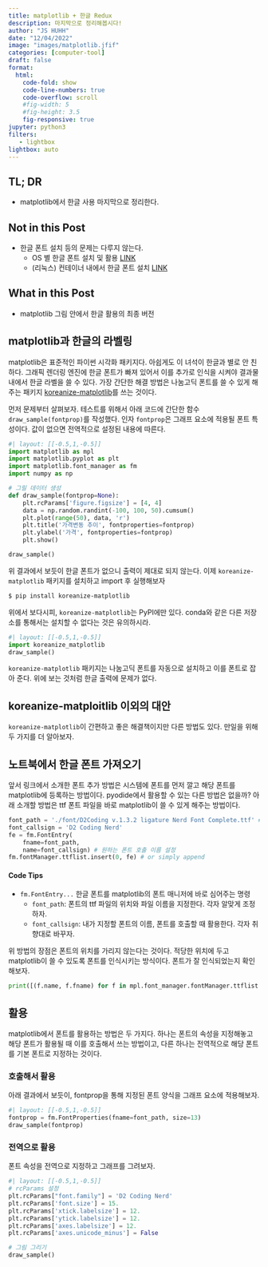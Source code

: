 ```yaml
---
title: matplotlib + 한글 Redux
description: 마지막으로 정리해봅시다!
author: "JS HUHH"
date: "12/04/2022"
image: "images/matplotlib.jfif"
categories: [computer-tool]
draft: false
format:
  html:
    code-fold: show
    code-line-numbers: true
    code-overflow: scroll
    #fig-width: 5
    #fig-height: 3.5
    fig-responsive: true 
jupyter: python3
filters:
   - lightbox
lightbox: auto
---
```


## TL; DR

- matplotlib에서 한글 사용 마지막으로 정리한다. 

## Not in this Post  

- 한글 폰트 설치 등의 문제는 다루지 않는다. 
	-  OS 별 한글 폰트 설치 및 활용 [LINK](https://zephyrus1111.tistory.com/7) 
	- (리눅스) 컨테이너 내에서 한글 폰트 설치 [LINK](https://anarinsk.github.io/lostineconomics_quarto/posts/container/2020-09-24-install-hangul-in-docker.html)

## What in this Post 

- matplotlib 그림 안에서 한글 활용의 최종 버전

## matplotlib과 한글의 라벨링

matplotlib은 표준적인 파이썬 시각화 패키지다. 아쉽게도 이 녀석이 한글과 별로 안 친하다. 그래픽 렌더링 엔진에 한글 폰트가 빠져 있어서 이를 추가로 인식을 시켜야 결과물 내에서 한글 라벨을 쓸 수 있다. 가장 간단한 해결 방법은 나눔고딕 폰트를 쓸 수 있게 해주는 패키지 [koreanize-matplotlib](https://github.com/seongminp/koreanize-matplotlib)를 쓰는 것이다. 

먼저 문제부터 살펴보자. 테스트를 위해서 아래 코드에 간단한 함수 `draw_sample(fontprop)`를 작성했다. 인자 `fontprop`은 그래프 요소에 적용될 폰트 특성이다. 값이 없으면 전역적으로 설정된 내용에 따른다. 


```python
#| layout: [[-0.5,1,-0.5]]
import matplotlib as mpl
import matplotlib.pyplot as plt
import matplotlib.font_manager as fm
import numpy as np

# 그릴 데이터 생성 
def draw_sample(fontprop=None):
    plt.rcParams['figure.figsize'] = [4, 4]
    data = np.random.randint(-100, 100, 50).cumsum()
    plt.plot(range(50), data, 'r')
    plt.title('가격변동 추이', fontproperties=fontprop)
    plt.ylabel('가격', fontproperties=fontprop)
    plt.show()

draw_sample()
```

위 결과에서 보듯이 한글 폰트가 없으니 출력이 제대로 되지 않는다. 이제 `koreanize-matplotlib` 패키지를 설치하고 import 후 실행해보자 

```bash
$ pip install koreanize-matplotlib 
```

위에서 보다시피, `koreanize-matplotlib`는 PyPI에만 있다. conda와 같은 다른 저장소를 통해서는 설치할 수 없다는 것은 유의하시라. 

```python
#| layout: [[-0.5,1,-0.5]]
import koreanize_matplotlib
draw_sample()
```

`koreanize-matplotlib` 패키지는 나눔고딕 폰트를 자동으로 설치하고 이를 폰트로 잡아 준다. 위에 보는 것처럼 한글 출력에 문제가 없다. 

## koreanize-matploitlib 이외의 대안

`koreanize-matplotlib`이 간편하고 좋은 해결책이지만 다른 방법도 있다. 만일을 위해 두 가지를 더 알아보자.  

## 노트북에서 한글 폰트 가져오기 

앞서 링크에서 소개한 폰트 추가 방법은 시스템에 폰트를 먼저 깔고 해당 폰트를 matplotlib에 등록하는 방법이다. pyodide에서 활용할 수 있는 다른 방법은 없을까? 아래 소개할 방법은 ttf 폰트 파일을 바로 matplotlib이 쓸 수 있게 해주는 방법이다.    

```python
font_path = './font/D2Coding v.1.3.2 ligature Nerd Font Complete.ttf' # 폰트 파일의 위치에 따라서 조정
font_callsign = 'D2 Coding Nerd'
fe = fm.FontEntry(
    fname=font_path,
    name=font_callsign) # 원하는 폰트 호출 이름 설정 
fm.fontManager.ttflist.insert(0, fe) # or simply append
```

:::{.callout-tip}
#### Code Tips
- `fm.FontEntry...` 한글 폰트를 matplotlib의 폰트 매니저에 바로 심어주는 명령 
	- `font_path`: 폰트의 ttf 파일의 위치와 파일 이름을 지정한다. 각자 알맞게 조정하자.
	- `font_callsign`: 내가 지정할 폰트의 이름, 폰트를 호출할 때 활용한다. 각자 취향대로 바꾸자. 
:::

위 방법의 장점은 폰트의 위치를 가리지 않는다는 것이다. 적당한 위치에 두고 matplotlib이 쓸 수 있도록 폰트를 인식시키는 방식이다. 폰트가 잘 인식되었는지 확인해보자.  

```python
print([(f.name, f.fname) for f in mpl.font_manager.fontManager.ttflist if ('D2' in f.name) | ('Nanum' in f.name) ])
```

## 활용 

matplotlib에서 폰트를 활용하는 방법은 두 가지다. 하나는 폰트의 속성을 지정해놓고 해당 폰트가 활용될 때 이를 호출해서 쓰는 방법이고, 다른 하나는 전역적으로 해당 폰트를 기본 폰트로 지정하는 것이다. 

### 호출해서 활용

아래 결과에서 보듯이, fontprop을 통해 지정된 폰트 양식을 그래프 요소에 적용해보자. 

```python
#| layout: [[-0.5,1,-0.5]]
fontprop = fm.FontProperties(fname=font_path, size=13)
draw_sample(fontprop)
```

### 전역으로 활용

폰트 속성을 전역으로 지정하고 그래프를 그려보자. 

```python
#| layout: [[-0.5,1,-0.5]]
# rcParams 설정
plt.rcParams["font.family"] = 'D2 Coding Nerd'
plt.rcParams['font.size'] = 15.
plt.rcParams['xtick.labelsize'] = 12.
plt.rcParams['ytick.labelsize'] = 12.
plt.rcParams['axes.labelsize'] = 12.
plt.rcParams['axes.unicode_minus'] = False

# 그림 그리기 
draw_sample()
```
